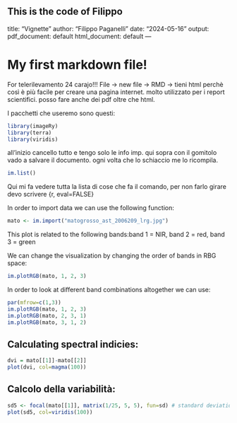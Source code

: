 This is the code of Filippo
---
title: "Vignette"
author: "Filippo Paganelli"
date: "2024-05-16"
output:
  pdf_document: default
  html_document: default
---

# My first markdown file!

For telerilevamento 24 carajo!!!
File -> new file -> RMD -> tieni html perchè così è più facile per creare una pagina internet.
molto utilizzato per i report scientifici. posso fare anche dei pdf oltre che html.

I pacchetti che useremo sono questi:
```r
library(imageRy)
library(terra)
library(viridis)
```

all'inizio cancello tutto e tengo solo le info imp. qui sopra
con il gomitolo vado a salvare il documento. ogni volta che lo schiaccio me lo ricompila.

```r
im.list()
```
Qui mi fa vedere tutta la lista di cose che fa il comando, per non farlo girare devo scrivere {r, eval=FALSE}

In order to import data we can use the following function:
```r
mato <- im.import("matogrosso_ast_2006209_lrg.jpg")
```

This plot is related to the following bands:band 1 = NIR, band 2 = red, band 3 = green

We can change the visualization by changing the order of bands in RBG space:
```r
im.plotRGB(mato, 1, 2, 3)
```

In order to look at different band combinations altogether we can use:
```r
par(mfrow=c(1,3))
im.plotRGB(mato, 1, 2, 3)
im.plotRGB(mato, 2, 3, 1)
im.plotRGB(mato, 3, 1, 2)
```

## Calculating spectral indicies:

```r
dvi = mato[[1]]-mato[[2]]
plot(dvi, col=magma(100))
```

## Calcolo della variabilità:
```r
sd5 <- focal(mato[[1]], matrix(1/25, 5, 5), fun=sd) # standard deviation, MW di 5x5
plot(sd5, col=viridis(100))
```
